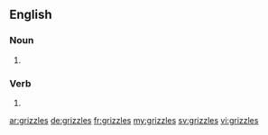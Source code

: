 ==English==

===Noun===
{{head|en|plural}}

# {{plural of|grizzle|lang=en}}

===Verb===
{{head|en}}

# {{en-third-person singular of|grizzle}}

[[ar:grizzles]]
[[de:grizzles]]
[[fr:grizzles]]
[[my:grizzles]]
[[sv:grizzles]]
[[vi:grizzles]]